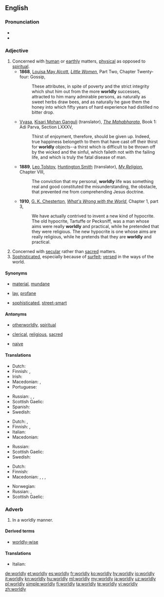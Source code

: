 ==English==

===Pronunciation===
* {{IPA|/ˈwɜː(r)ldli/|lang=en}}
* {{audio|En-us-worldly.ogg|Audio (US)|lang=en}}

===Adjective===
{{en-adj|er|more}}

# Concerned with [[human]] or [[earthly]] matters, [[physical]] as opposed to [[spiritual]].
#* '''1868''', [[w:Louisa May Alcott|Louisa May Alcott]], ''[[s:Little Women/Chapter 24|Little Women]]'', Part Two, Chapter Twenty-four: Gossip,
#*: These attributes, in spite of poverty and the strict integrity which shut him out from the more '''worldly''' successes, attracted to him many admirable persons, as naturally as sweet herbs draw bees, and as naturally he gave them the honey into which fifty years of hard experience had distilled no bitter drop.
#* {{circa|1883-1896}} [[w:Vyasa|Vyasa]], [[w:Kisari Mohan Ganguli|Kisari Mohan Ganguli]] (translator), ''[[s:The Mahabharata/Book 1: Adi Parva/Section LXXXV|The Mahabharata]]'', Book 1: Adi Parva, Section LXXXV,
#*: Thirst of enjoyment, therefore, should be given up. Indeed, true happiness belongeth to them that have cast off their thirst for '''worldly''' objects--a thirst which is difficult to be thrown off by the wicked and the sinful, which faileth not with the failing life, and which is truly the fatal disease of man.
#* '''1889''', [[w:Leo Tolstoy|Leo Tolstoy]], [[w:Huntington Smith|Huntington Smith]] (translator), ''[[s:My Religion/Chapter VIII|My Religion]]'', Chapter VIII,
#*: The conviction that my personal, '''worldly''' life was something real and good constituted the misunderstanding, the obstacle, that prevented me from comprehending Jesus doctrine.
#* '''1910''', [[w:G. K. Chesterton|G. K. Chesterton]], ''[[s:What's Wrong with the World/Chapter1.3|What's Wrong with the World]]'', Chapter 1, part 3,
#*: We have actually contrived to invent a new kind of hypocrite. The old hypocrite, Tartuffe or Pecksniff, was a man whose aims were really '''worldly''' and practical, while he pretended that they were religious. The new hypocrite is one whose aims are really religious, while he pretends that they are '''worldly''' and practical.
# Concerned with [[secular]] rather than [[sacred]] matters.
# [[sophisticated|Sophisticated]], especially because of [[surfeit]]; [[versed]] in the ways of the world.

====Synonyms====
* {{sense|concerned with the human, earthly or physical rather than spiritual}} [[material]], [[mundane]]
* {{sense|concerned with the secular rather than sacred}} [[lay]], [[profane]]
* {{sense|versed in the ways of the world}} [[sophisticated]], [[street-smart]]

====Antonyms====

* {{sense|concerned with the human, earthly or physical rather than spiritual}} [[otherworldly]], [[spiritual]]
* {{sense|concerned with the secular rather than sacred}} [[clerical]], [[religious]], [[sacred]]
* {{sense|versed in the ways of the world}} [[naive]]

====Translations====
{{trans-top|concerned with the human, earthly or physical rather than spiritual}}
* Dutch: {{t+|nl|materieel}}
* Finnish: {{t+|fi|maallinen}}, {{t+|fi|mainen}}
* Irish: {{t|ga|domhanda}}
* Macedonian: {{t|mk|световен|m|tr=svétoven}}, {{t|mk|овоземски|m|tr=ovozémski}}
* Portuguese: {{t+|pt|mundano}}
{{trans-mid}}
* Russian: {{t+|ru|мирской|tr=mirskój}}, {{t+|ru|земной|tr=zemnój}}, {{t+|ru|суетный|tr=sújetnyj}}
* Scottish Gaelic: {{t|gd|saoghalta}}
* Spanish: {{t+|es|mundano}}
* Swedish: {{t+|sv|världslig}}
{{trans-bottom}}

{{trans-top|concerned with the secular rather than sacred}}
* Dutch: {{t+|nl|wereldlijk}}, {{t+|nl|seculier}}
* Finnish: {{t+|fi|maallinen}}, {{t+|fi|sekulaarinen}}
* Italian: {{t+|it|mondano}}
* Macedonian: {{t|mk|световен|m|tr=svétoven}}
{{trans-mid}}
* Russian: {{t+|ru|светский|tr=svétskij}}
* Scottish Gaelic: {{t|gd|saoghalta}}
* Swedish: {{t+|sv|världslig}}
{{trans-bottom}}

{{trans-top|versed in the ways of the world}}
* Dutch: {{t|nl|wereldwijs}}
* Finnish: {{t+|fi|maallinen}}
* Macedonian: {{t|mk|светски|m|tr=svétski}}, {{t|mk|искусен|m|tr=ískusen}}, {{t|mk|ербап|tr=érbap}}, {{t|mk|способен|m|tr=spósoben}}
{{trans-mid}}
* Norwegian: {{t|no|verdensvant}}
* Russian: {{t+|ru|опытный|tr=ópytnyj}}, {{t+|ru|бывалый|tr=byvályj}}
* Scottish Gaelic: {{t|gd|saoghalta}}
{{trans-bottom}}

===Adverb===
{{en-adv}}

# In a worldly manner.

====Derived terms====
* [[worldly-wise]]

====Translations====
{{trans-top}}
* Italian: {{t+|it|mondanamente}}
{{trans-mid}}
{{trans-bottom}}

[[de:worldly]]
[[et:worldly]]
[[es:worldly]]
[[fr:worldly]]
[[ko:worldly]]
[[hy:worldly]]
[[io:worldly]]
[[it:worldly]]
[[kn:worldly]]
[[hu:worldly]]
[[ml:worldly]]
[[my:worldly]]
[[ja:worldly]]
[[uz:worldly]]
[[pl:worldly]]
[[simple:worldly]]
[[fi:worldly]]
[[ta:worldly]]
[[te:worldly]]
[[vi:worldly]]
[[zh:worldly]]